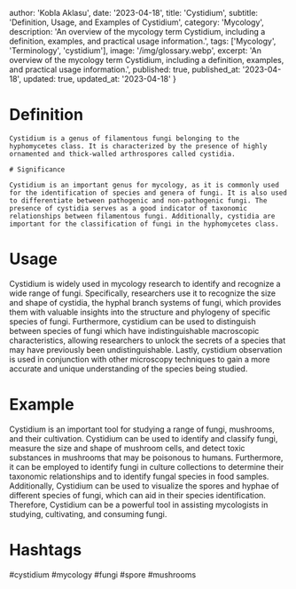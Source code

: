 
  author: 'Kobla Aklasu',
  date: '2023-04-18',
  title: 'Cystidium',
  subtitle: 'Definition, Usage, and Examples of Cystidium',
  category: 'Mycology',
  description: 'An overview of the mycology term Cystidium, including a definition, examples, and practical usage information.',
  tags: ['Mycology', 'Terminology', 'cystidium'],
  image: '/img/glossary.webp',
  excerpt: 'An overview of the mycology term Cystidium, including a definition, examples, and practical usage information.',
  published: true,
  published_at: '2023-04-18',
  updated: true,
  updated_at: '2023-04-18'
}




# Definition
    
    Cystidium is a genus of filamentous fungi belonging to the hyphomycetes class. It is characterized by the presence of highly ornamented and thick-walled arthrospores called cystidia.
    
    # Significance 
    
    Cystidium is an important genus for mycology, as it is commonly used for the identification of species and genera of fungi. It is also used to differentiate between pathogenic and non-pathogenic fungi. The presence of cystidia serves as a good indicator of taxonomic relationships between filamentous fungi. Additionally, cystidia are important for the classification of fungi in the hyphomycetes class.

# Usage

Cystidium is widely used in mycology research to identify and recognize a wide range of fungi. Specifically, researchers use it to recognize the size and shape of cystidia, the hyphal branch systems of fungi, which provides them with valuable insights into the structure and phylogeny of specific species of fungi. Furthermore, cystidium can be used to distinguish between species of fungi which have indistinguishable macroscopic characteristics, allowing researchers to unlock the secrets of a species that may have previously been undistinguishable. Lastly, cystidium observation is used in conjunction with other microscopy techniques to gain a more accurate and unique understanding of the species being studied.

# Example

Cystidium is an important tool for studying a range of fungi, mushrooms, and their cultivation. Cystidium can be used to identify and classify fungi, measure the size and shape of mushroom cells, and detect toxic substances in mushrooms that may be poisonous to humans. Furthermore, it can be employed to identify fungi in culture collections to determine their taxonomic relationships and to identify fungal species in food samples. Additionally, Cystidium can be used to visualize the spores and hyphae of different species of fungi, which can aid in their species identification. Therefore, Cystidium can be a powerful tool in assisting mycologists in studying, cultivating, and consuming fungi.

# Hashtags

#cystidium #mycology #fungi #spore #mushrooms

